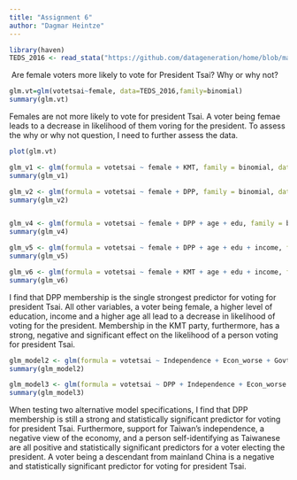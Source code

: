 ```yaml
---
title: "Assignment 6"
author: "Dagmar Heintze"
---
```


```r
library(haven) 
TEDS_2016 <- read_stata("https://github.com/datageneration/home/blob/master/DataProgramming/data/TEDS_2016.dta?raw=true")
```

 Are female voters more likely to vote for President Tsai? Why or why not? 

```r
glm.vt=glm(votetsai~female, data=TEDS_2016,family=binomial)
summary(glm.vt)
```

Females are not more likely to vote for president Tsai. A voter being femae leads to a decrease in likelihood of them voring for the president. To assess the why or why not question, I need to further assess the data.

```r
plot(glm.vt)
```

```r

glm_v1 <- glm(formula = votetsai ~ female + KMT, family = binomial, data = TEDS_2016)
summary(glm_v1)
```

```r
glm_v2 <- glm(formula = votetsai ~ female + DPP, family = binomial, data = TEDS_2016)
summary(glm_v2)
```

```r

```

```r
glm_v4 <- glm(formula = votetsai ~ female + DPP + age + edu, family = binomial, data = TEDS_2016)
summary(glm_v4)
```

```r
glm_v5 <- glm(formula = votetsai ~ female + DPP + age + edu + income, family = binomial, data = TEDS_2016)
summary(glm_v5)
```

```r
glm_v6 <- glm(formula = votetsai ~ female + KMT + age + edu + income, family = binomial, data = TEDS_2016)
summary(glm_v6)
```

I find that DPP membership is the single strongest predictor for voting for president Tsai. All other variables, a voter being female, a higher level of education, income and a higher age all lead to a decrease in likelihood of voting for the president. Membership in the KMT party, furthermore, has a strong, negative and significant effect on the likelihood of a person voting for president Tsai.

```r
glm_model2 <- glm(formula = votetsai ~ Independence + Econ_worse + Govt_dont_care + Minnan_father + Mainland_father + Taiwanese, family = binomial, data = TEDS_2016)
summary(glm_model2)
```

```r
glm_model3 <- glm(formula = votetsai ~ DPP + Independence + Econ_worse + Govt_dont_care + Minnan_father + Mainland_father + Taiwanese, family = binomial, data = TEDS_2016)
summary(glm_model3)
```

When testing two alternative model specifications, I find that DPP membership is still a strong and statistically significant predictor for voting for president Tsai. Furthermore, support for Taiwan's independence, a negative view of the economy, and a person self-identifying as Taiwanese are all positive and statistically significant predictors for a voter electing the president. A voter being a descendant from mainland China is a negative and statistically significant predictor for voting for president Tsai.
